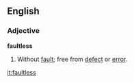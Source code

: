 ==English==

===Adjective===
'''faultless'''
# Without [[fault]]; free from [[defect]] or [[error]].

[[it:faultless]]